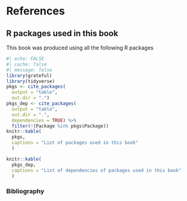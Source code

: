 # References  {.unnumbered}

## R packages used in this book {.unnumbered}

This book was produced using all the following R packages

```r
#| echo: FALSE
#| cache: false
#| message: false
library(grateful)
library(tidyverse)
pkgs <- cite_packages(
  output = "table",
  out.dir = ".")
pkgs_dep <- cite_packages(
  output = "table",
  out.dir = ".",
  dependencies = TRUE) %>%
  filter(!(Package %in% pkgs$Package))
knitr::kable(
  pkgs,
  captions = "List of packages used in this book"
  )

knitr::kable(
  pkgs_dep,
  captions = "List of dependencies of packages used in this book"
  )
```

### Bibliography  {.unnumbered}

::: {#refs}
:::
